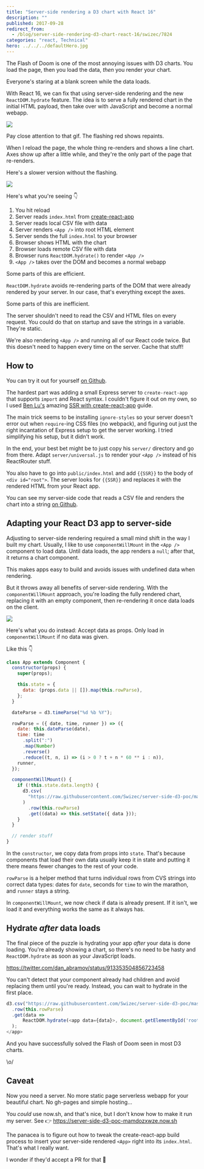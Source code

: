 ```yaml
---
title: "Server-side rendering a D3 chart with React 16"
description: ""
published: 2017-09-28
redirect_from:
  - /blog/server-side-rendering-d3-chart-react-16/swizec/7824
categories: "react, Technical"
hero: ../../../defaultHero.jpg
---
```


The Flash of Doom is one of the most annoying issues with D3 charts. You load the page, then you load the data, _then_ you render your chart.

Everyone's staring at a blank screen while the data loads.

With React 16, we can fix that using server-side rendering and the new `ReactDOM.hydrate` feature. The idea is to serve a fully rendered chart in the initial HTML payload, then take over with JavaScript and become a normal webapp.

![](https://swizec.com/blog/wp-content/uploads/2017/09/server-side-d3.gif)

Pay close attention to that gif. The flashing red shows repaints.

When I reload the page, the whole thing re-renders and shows a line chart. Axes show up after a little while, and they're the only part of the page that re-renders.

Here's a slower version without the flashing.

![](https://swizec.com/blog/wp-content/uploads/2017/09/server-side-d3-no-flash.gif)

Here's what you're seeing 👇

1.  You hit reload
2.  Server reads `index.html` from [create-react-app](https://github.com/facebookincubator/create-react-app)
3.  Server reads local CSV file with data
4.  Server renders `<App />` into root HTML element
5.  Server sends the full `index.html` to your browser
6.  Browser shows HTML with the chart
7.  Browser loads remote CSV file with data
8.  Browser runs `ReactDOM.hydrate()` to render `<App />`
9.  `<App />` takes over the DOM and becomes a normal webapp

Some parts of this are efficient.

`ReactDOM.hydrate` avoids re-rendering parts of the DOM that were already rendered by your server. In our case, that's everything except the axes.

Some parts of this are inefficient.

The server shouldn't need to read the CSV and HTML files on every request. You could do that on startup and save the strings in a variable. They're static.

We're also rendering `<App />` and running all of our React code twice. But this doesn't need to happen every time on the server. Cache that stuff!

## How to

You can try it out for yourself [on Github](https://github.com/Swizec/server-side-d3-poc).

The hardest part was adding a small Express server to `create-react-app` that supports `import` and React syntax. I couldn't figure it out on my own, so I used [Ben Lu's](https://medium.com/@benlu/ssr-with-create-react-app-v2-1b8b520681d9) amazing [SSR with create-react-app](https://medium.com/@benlu/ssr-with-create-react-app-v2-1b8b520681d9) guide.

The main trick seems to be installing `ignore-styles` so your server doesn't error out when `require`-ing CSS files (no webpack), and figuring out just the right incantation of Express setup to get the server working. I tried simplifying his setup, but it didn't work.

In the end, your best bet might be to just copy his `server/` directory and go from there. Adapt `server/universal.js` to render your `<App />` instead of his ReactRouter stuff.

You also have to go into `public/index.html` and add `{{SSR}}` to the body of `<div id="root">`. The server looks for `{{SSR}}` and replaces it with the rendered HTML from your React app.

You can see my server-side code that reads a CSV file and renders the chart into a string [on Github](https://github.com/Swizec/server-side-d3-poc/blob/master/server/universal.js).

## Adapting your React D3 app to server-side

Adjusting to server-side rendering required a small mind shift in the way I built my chart. Usually, I like to use `componentWillMount` in the `<App />` component to load data. Until data loads, the app renders a `null`; after that, it returns a chart component.

This makes apps easy to build and avoids issues with undefined data when rendering.

But it throws away all benefits of server-side rendering. With the `componentWillMount` approach, you're loading the fully rendered chart, replacing it with an empty component, then re-rendering it once data loads on the client.

![](./img/statuejpg182ded.jpeg)

Here's what you do instead: Accept data as props. Only load in `componentWillMount` if no data was given.

Like this 👇

```javascript
class App extends Component {
  constructor(props) {
    super(props);

    this.state = {
      data: (props.data || []).map(this.rowParse),
    };
  }

  dateParse = d3.timeParse("%d %b %Y");

  rowParse = ({ date, time, runner }) => ({
    date: this.dateParse(date),
    time: time
      .split(":")
      .map(Number)
      .reverse()
      .reduce((t, n, i) => (i > 0 ? t + n * 60 ** i : n)),
    runner,
  });

  componentWillMount() {
    if (!this.state.data.length) {
      d3.csv(
        "https://raw.githubusercontent.com/Swizec/server-side-d3-poc/master/src/data.csv"
      )
        .row(this.rowParse)
        .get((data) => this.setState({ data }));
    }
  }

  // render stuff
}
```

In the `constructor`, we copy data from props into `state`. That's because components that load their own data usually keep it in state and putting it there means fewer changes to the rest of your code.

`rowParse` is a helper method that turns individual rows from CVS strings into correct data types: dates for `date`, seconds for `time` to win the marathon, and `runner` stays a string.

In `componentWillMount`, we now check if data is already present. If it isn't, we load it and everything works the same as it always has.

## Hydrate _after_ data loads

The final piece of the puzzle is hydrating your app _after_ your data is done loading. You're already showing a chart, so there's no need to be hasty and `ReactDOM.hydrate` as soon as your JavaScript loads.

https://twitter.com/dan_abramov/status/913353504856723458

You can't detect that your component already had children and avoid replacing them until you're ready. Instead, you can wait to hydrate in the first place.

```javascript
d3.csv("https://raw.githubusercontent.com/Swizec/server-side-d3-poc/master/src/data.csv")
  .row(this.rowParse)
  .get(data =>
      ReactDOM.hydrate(<app data={data}>, document.getElementById('root'))
  );
</app>
```

And you have successfully solved the Flash of Doom seen in most D3 charts.

\\o/

## Caveat

Now you need a server. No more static page serverless webapp for your beautiful chart. No gh-pages and simple hosting…

You _could_ use now.sh, and that's nice, but I don't know how to make it run my server. See 👉 <https://server-side-d3-poc-mamdozxwze.now.sh>

The panacea is to figure out how to tweak the create-react-app build process to insert your server-side rendered `<App>` right into its `index.html`. That's what I really want.

I wonder if they'd accept a PR for that 🤔

